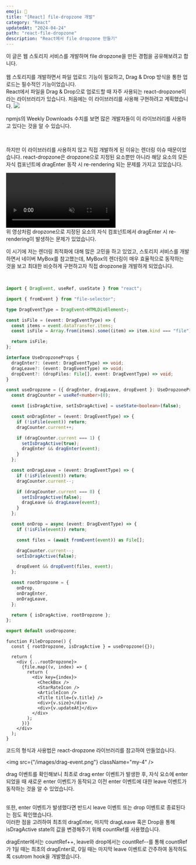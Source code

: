 ```yaml
---
emoji: 📂
title: "[React] file-dropzone 개발"
category: "React"
updatedAt: "2024-04-24"
path: "react-file-dropzone"
description: "React에서 file dropzone 만들기"
---
```


<div>
  이 글은 웹 스토리지 서비스를 개발하며 file dropzone을 만든 경험을 공유해보려고
  합니다.
</div>
<br />
<Title>💡 개발을 하게 된 계기</Title>웹 스토리지를 개발하면서 파일 업로드 기능이
필요하고, Drag & Drop 방식을 통한 업로드는 필수적인 기능이었습니다.

<br />
React에서 파일을 Drag & Drop으로 업로드할 때 자주 사용되는 react-dropzone이라는 라이브러리가
있습니다. 처음에는 이 라이브러리를 사용해 구현하려고 계획했습니다.
<img src={"/images/react-dropzone-library.png"} className="my-4" />

npmjs의 Weekly Downloads 수치를 보면 많은 개발자들이 이 라이브러리를 사용하고 있다는 것을 알 수 있습니다.

<br />

하지만 이 라이브러리를 사용하지 않고 직접 개발하게 된 이유는 렌더링 이슈 때문이었습니다. react-dropzone은 dropzone으로 지정된 요소뿐만 아니라 해당 요소의 모든 자식 컴포넌트에 dragEnter 동작 시 re-rendering 되는 문제를 가지고 있었습니다.

<div className="my-4">
  <video controls autoPlay muted src={"/videos/file-dropzone-rendering.mp4"} />
  (react dev tools를 통해 확인한 화면입니다. 랜더링이 중첩될수록 🟢 => 🟡 로 색이
  변경됩니다.)
</div>
위 영상처럼 dropzone으로 지정된 요소의 자식 컴포넌트에서 dragEnter 시 re-rendering이
발생하는 문제가 있었습니다.

<br />

이 시기에 저는 렌더링 최적화에 대해 많은 고민을 하고 있었고, 스토리지 서비스를 개발하면서 네이버 MyBox를 참고했는데, MyBox의 렌더링이 매우 효율적으로 동작하는 것을 보고 최대한 비슷하게 구현하고자 직접 dropzone을 개발하게 되었습니다.

<br />

<Title>💻 Dropzone 코드</Title>

```typescript
import { DragEvent, useRef, useState } from "react";

import { fromEvent } from "file-selector";

type DragEventType = DragEvent<HTMLDivElement>;

const isFile = (event: DragEventType) => {
  const items = event.dataTransfer.items;
  const isFile = Array.from(items).some((item) => item.kind === "file");

  return isFile;
};

interface UseDropzoneProps {
  dragEnter?: (event: DragEventType) => void;
  dragLeave?: (event: DragEventType) => void;
  dropEvent?: (dropFiles: File[], event: DragEventType) => void;
}

const useDropzone = ({ dragEnter, dragLeave, dropEvent }: UseDropzoneProps) => {
  const dragCounter = useRef<number>(0);

  const [isDragActive, setIsDragActive] = useState<boolean>(false);

  const onDragEnter = (event: DragEventType) => {
    if (!isFile(event)) return;
    dragCounter.current++;

    if (dragCounter.current === 1) {
      setIsDragActive(true);
      dragEnter && dragEnter(event);
    }
  };

  const onDragLeave = (event: DragEventType) => {
    if (!isFile(event)) return;
    dragCounter.current--;

    if (dragCounter.current === 0) {
      setIsDragActive(false);
      dragLeave && dragLeave(event);
    }
  };

  const onDrop = async (event: DragEventType) => {
    if (!isFile(event)) return;

    const files = (await fromEvent(event)) as File[];

    dragCounter.current--;
    setIsDragActive(false);

    dropEvent && dropEvent(files, event);
  };

  const rootDropzone = {
    onDrop,
    onDragEnter,
    onDragLeave,
  };

  return { isDragActive, rootDropzone };
};

export default useDropzone;
```

```tsx
function FileDropzone() {
  const { rootDropzone, isDragActive } = useDropzone({});

  return (
    <div {...rootDropzone}>
      {file.map((v, index) => {
        return (
          <div key={index}>
            <CheckBox />
            <StarRateIcon />
            <ArticleIcon />
            <Title title={v.title} />
            <div>{v.size}</div>
            <div>{v.updateAt}</div>
          </div>
        );
      })}
    </div>
  );
}
```

코드의 형식과 사용법은 react-dropzone 라이브러리를 참고하여 만들었습니다.

<img src={"/images/drag-event.png"} className="my-4" />

drag 이벤트를 확인해보니 최초로 drag enter 이벤트가 발생한 후, 자식 요소에 enter되었을 때 새로운 enter 이벤트가 동작되고 이전 enter 이벤트에 대한 leave 이벤트가 동작하는 것을 알 수 있었습니다.

<br />
또한, enter 이벤트가 발생했다면 반드시 leave 이벤트 또는 drop 이벤트로 종료된다는
점도 확인했습니다.

<br />
이러한 점을 고려하여 최초의 dragEnter, 마지막 dragLeave 혹은 Drop을 통해 isDragActive
state의 값을 변경해주기 위해 countRef를 사용했습니다.

<br />

dragEnter에서는 countRef++, leave와 drop에서는 countRef--를 통해 countRef가 1일 때는 최초의 dragEnter로, 0일 때는 마지막 leave 이벤트로 간주하여 동작하도록 csutrom hook을 개발했습니다.
